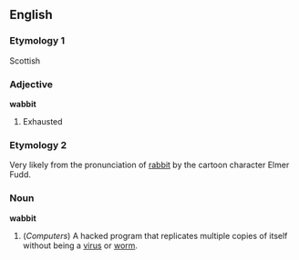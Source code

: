==English==
===Etymology 1===
Scottish
===Adjective===
'''wabbit'''

#Exhausted

===Etymology 2===
Very likely from the pronunciation of [[rabbit]] by the cartoon character Elmer Fudd.

===Noun===
'''wabbit'''

#(''Computers'') A hacked program that replicates multiple copies of itself without being a [[virus]] or [[worm]].